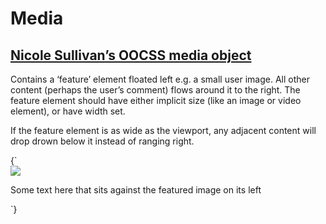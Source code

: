
<Meta title="Layout/Media" />

# Media

## [Nicole Sullivan’s OOCSS media object](http:www.stubbornella.org/content/2010/06/25/the-media-object-saves-hundreds-of-lines-of-code/)

Contains a ‘feature’ element floated left e.g. a small user image. All other content (perhaps the user’s comment) flows around it to the right. The feature element should have either implicit size (like an image or video element), or have width set.

If the feature element is as wide as the viewport, any adjacent content will drop drown below it instead of ranging right.

<Canvas>
  <Story name="Media">
    {`
      <div class="l-media">
        <img class="l-media__feature" src="https://placekitten.com/200/300"/>
        <p>Some text here that sits against the featured image on its left</p>
      </div>
    `}
  </Story>
</Canvas>
